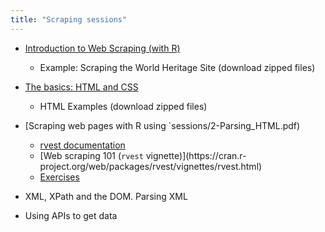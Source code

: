 ```yaml
---
title: "Scraping sessions"
---
```


-   [Introduction to Web Scraping (with R)](sessions/0-Web_Scraping_with_R.pdf)

    -   Example: Scraping the World Heritage Site (download zipped files)

-   [The basics: HTML and CSS](1-Introduction_to_HTML_and_CSS.pdf)

    -   HTML Examples (download zipped files)

-   \[Scraping web pages with R using \`sessions/2-Parsing_HTML.pdf)

    -   [rvest documentation](https://www.rdocumentation.org/packages/rvest/versions/1.0.3 "A help page for rvest powered by DataCamp")
    -   \[Web scraping 101 (`rvest` vignette)\](https://cran.r-project.org/web/packages/rvest/vignettes/rvest.html)
    -   [Exercises](Exercises/ch-2-Parsing-HTML-Exercises.html)

-   XML, XPath and the DOM. Parsing XML

-   Using APIs to get data
